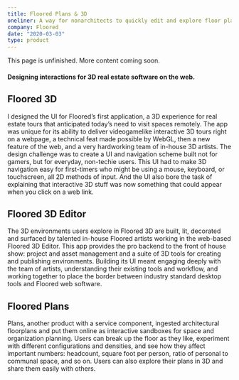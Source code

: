 ```yaml
---
title: Floored Plans & 3D
oneliner: A way for nonarchitects to quickly edit and explore floor plans in 3D
company: Floored
date: "2020-03-03"
type: product
---
```


<p className="bigText">This page is unfinished. More content coming soon.</p>

#### Designing interactions for 3D real estate software on the web.

## Floored 3D
I designed the UI for Floored’s first application, a 3D experience for real estate tours that anticipated today’s need to visit spaces remotely. The app was unique for its ability to deliver videogamelike interactive 3D tours right on a webpage, a technical feat made possible by WebGL, then a new feature of the web, and a very hardworking team of in-house 3D artists. 
The design challenge was to create a UI and navigation scheme built not for gamers, but for everyday, non-techie users. This UI had to make 3D navigation easy for first-timers who might be using a mouse, keyboard, or touchscreen, all 2D methods of input. And the UI also bore the task of explaining that interactive 3D stuff was now something that could appear when you click on a web link.

## Floored 3D Editor
The 3D environments users explore in Floored 3D are built, lit, decorated and surfaced by talented in-house Floored artists working in the web-based Floored 3D Editor. This app provides the pro backend to the front of house show: project and asset management and a suite of 3D tools for creating and publishing environments. Building its UI meant engaging deeply with the team of artists, understanding their existing tools and workflow, and working together to place the border between industry standard desktop tools and Floored web software. 


## Floored Plans
Plans, another product with a service component, ingested architectural floorplans and put them online as interactive sandboxes for space and organization planning. Users can break up the floor as they like, experiment with different configurations and densities, and see how they affect important numbers: headcount, square foot per person, ratio of personal to communal space, and so on. Users can also explore their plans in 3D and share them easily with others. 